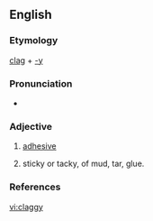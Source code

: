 ==English==

===Etymology===
[[clag]] + [[-y]]

===Pronunciation===
* {{IPA|klæɡiː}}

===Adjective===
{{en-adj|er}}

# {{context|of a roof in a mine to which coal clings|lang=en}} [[adhesive]]
# sticky or tacky, of mud, tar, glue.

===References===
{{Webster 1913}}

[[vi:claggy]]